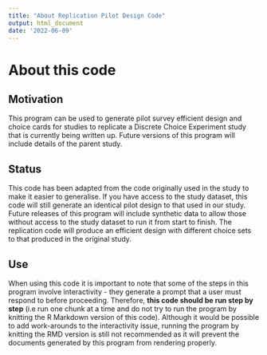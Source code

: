 ```yaml
---
title: "About Replication Pilot Design Code"
output: html_document
date: '2022-06-09'
---
```


# About this code

## Motivation
This program can be used to generate pilot survey efficient design and choice cards for studies to replicate a Discrete Choice Experiment study that is currently being written up. Future versions of this program will include details of the parent study.

## Status
This code has been adapted from the code originally used in the study to make it easier to generalise. If you have access to the study dataset, this code will still generate an identical pilot design to that used in our study. Future releases of this program will include synthetic data to allow those without access to the study dataset to run it from start to finish. The replication code will produce an efficient design with different choice sets to that produced in the original study.

## Use
When using this code it is important to note that some of the steps in this program involve interactivity - they generate a prompt that a user must respond to before proceeding. Therefore, **this code should be run step by step** (i.e run one chunk at a time and do not try to run the program by knitting the R Markdown version of this code). Although it would be possible to add work-arounds to the interactivity issue, running the program by knitting the RMD version is still not recommended as it will prevent the documents generated by this program from rendering properly. 

